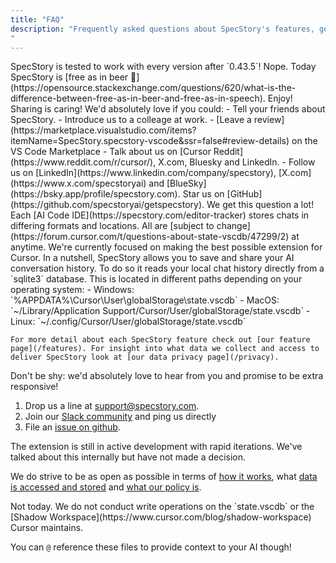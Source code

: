 ```yaml
---
title: "FAQ"
description: "Frequently asked questions about SpecStory's features, getting in touch and future plans.
"
---
```


<AccordionGroup>
  <Accordion title="What versions of Cursor do you support?">
   SpecStory is tested to work with every version after `0.43.5`!
  </Accordion>

  <Accordion title="Does it cost money to use SpecStory?">
   Nope. Today SpecStory is [free as in beer 🍺](https://opensource.stackexchange.com/questions/620/what-is-the-difference-between-free-as-in-beer-and-free-as-in-speech). Enjoy!
  </Accordion>

   <Accordion title="How can I support you?">
   Sharing is caring! We'd absolutely love if you could:
    - Tell your friends about SpecStory.
    - Introduce us to a colleage at work.
    - [Leave a review](https://marketplace.visualstudio.com/items?itemName=SpecStory.specstory-vscode&ssr=false#review-details) on the VS Code Marketplace
    - Talk about us on [Cursor Reddit](https://www.reddit.com/r/cursor/), X.com, Bluesky and  LinkedIn.
    - Follow us on [LinkedIn](https://www.linkedin.com/company/specstory), [X.com](https://www.x.com/specstoryai) and [BlueSky](https://bsky.app/profile/specstory.com). Star us on [GitHub](https://github.com/specstoryai/getspecstory).
  </Accordion>


   <Accordion title="Will you support other AI Code IDEs?">
   We get this question a lot! Each [AI Code IDE](https://specstory.com/editor-tracker) stores chats in differing formats and locations. All are [subject to change](https://forum.cursor.com/t/questions-about-state-vscdb/47299/2) at anytime. We're currently focused on making the best possible extension for Cursor.
  </Accordion>

  <Accordion title="How does this extension work?">
    In a nutshell, SpecStory allows you to save and share your AI conversation history. To do so it reads your local chat history directly from a `sqlite3` database. This is located in different paths depending on your operating system:
    - Windows: `%APPDATA%\Cursor\User\globalStorage\state.vscdb`
    - MacOS: `~/Library/Application Support/Cursor/User/globalStorage/state.vscdb`
    - Linux: `~/.config/Cursor/User/globalStorage/state.vscdb`

    For more detail about each SpecStory feature check out [our feature page](/features). For insight into what data we collect and access to deliver SpecStory look at [our data privacy page](/privacy).
  </Accordion>

  <Accordion title="If I need help how can I reach you?">
  Don't be shy: we'd absolutely love to hear from you and promise to be extra responsive!

  1. Drop us a line at [support@specstory.com](mailto:support@specstory.com).
  2. Join our [Slack community](https://join.slack.com/t/specstory/shared_invite/zt-2vq0274ck-MYS39rgOpDSmgfE1IeK9gg) and ping us directly
  3. File an [issue on github](https://github.com/specstoryai/getspecstory/issues).

  </Accordion>

  <Accordion title="Will you open source the extension?">
   The extension is still in active development with rapid iterations. We've talked about this internally but have not made a decision. 

   We do strive to be as open as possible in terms of [how it works](/features), what [data is accessed and stored](/privacy) and [what our policy is](https://specstory.com/privacy).

  </Accordion>

  <Accordion title="Can I import my SpecStory history back into Cursor?">
   Not today. We do not conduct write operations on the `state.vscdb` or the [Shadow Workspace](https://www.cursor.com/blog/shadow-workspace) Cursor maintains.

   You can `@` reference these files to provide context to your AI though!
  </Accordion>
</AccordionGroup>

